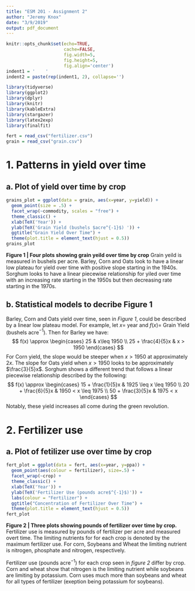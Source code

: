 ```yaml
---
title: "ESM 201 - Assignment 2"
author: "Jeremy Knox"
date: "3/9/2019"
output: pdf_document
---
```


```r
knitr::opts_chunk$set(echo=TRUE, 
                      cache=FALSE, 
                      fig.width=5, 
                      fig.height=5,
                      fig.align='center')
indent1 = '    '      
indent2 = paste(rep(indent1, 2), collapse='')

library(tidyverse)
library(ggplot2)
library(dplyr)
library(knitr)
library(kableExtra)
library(stargazer)
library(latex2exp)
library(finalfit)

fert = read_csv("fertilizer.csv")
grain = read_csv("grain.csv")

```


# 1. Patterns in yield over time  

## a. Plot of yield over time by crop 
```r

grains_plot = ggplot(data = grain, aes(x=year, y=yield)) +
  geom_point(size = .5) +
  facet_wrap(~commodity, scales = "free") +
  theme_classic() +
  xlab(TeX('Year')) +
  ylab(TeX('Grain Yield (bushels $acre^{-1}$) ')) +
  ggtitle("Grain Yield Over Time") +
  theme(plot.title = element_text(hjust = 0.5)) 
grains_plot

```
**Figure 1 | Four plots showing grain yeild over time by crop** Grain yeild is measured in bushels per acre. Barley, Corn and Oats look to have a linear low plateau for yield over time with  positive slope starting in the 1940s. Sorghum looks to have a linear piecewise relationship for yiled over time with an increasing rate starting in the 1950s but then decreasing rate starting in the 1970s.  


## b. Statistical models to decribe Figure 1
Barley, Corn and Oats yield over time, seen in *Figure 1*, could be described by a linear low plateau model. For example, let $x =$ year and $f(x) =$ Grain Yield (bushels   acre$^{-1}$). Then for Barley we have:
$$ 
f(x) \approx
\begin{cases} 
      25 & x\leq 1950 \\
      25 + \frac{4}{5}x & x > 1950 
   \end{cases}
$$
For Corn yield, the slope would be steeper when $x>1950$ at approximately $2x$. The slope for Oats yield when $x>1950$ looks to be approximately $\frac{3}{5}x$. Sorghum shows a different trend that follows a linear piecewise relationship described by the following:
$$
f(x) \approx
\begin{cases}
    15 + \frac{1}{5}x & 1925 \leq x \leq 1950 \\
    20 + \frac{6}{5}x & 1950 < x \leq 1975 \\
    50 + \frac{3}{5}x & 1975 < x 
  \end{cases}
$$
Notably, these yield increases all come during the green revolution.   

# 2. Fertilizer use

## a. Plot of fetilizer use over time by crop
```r

fert_plot = ggplot(data = fert, aes(x=year, y=ppa)) +
  geom_point(aes(colour = fertilizer), size=.5) +
  facet_wrap(~crop) +
  theme_classic() +
  xlab(TeX('Year')) +
  ylab(TeX('Fertilizer Use (pounds acre$^{-1}$)')) +
  labs(colour = "Fertilizer") +
  ggtitle("Concentration of Fertilizer Over Time") +
  theme(plot.title = element_text(hjust = 0.5)) 
fert_plot

```
**Figure 2 | Three plots showing pounds of fertilizer over time by crop.** Fertilizer use is measured by pounds of fertilizer per acre and measured overt time. The limiting nutrients for for each crop is denoted by the maximum fertilizer use. For corn, Soybeans and Wheat the limiting nutrient is nitrogen, phosphate and nitrogen, respectively. 

Fertilizer use (pounds acre$^{-1}$) for each crop seen in *figure 2* differ by crop. Corn and wheat show that nitrogen is the limiting nutrient while soybeans are limiting by potassium. Corn uses much more than soybeans and wheat for all types of fertilizer (exeption being potassium for soybeans). 




















